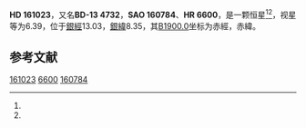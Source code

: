 {{Starbox begin
| name = HD 161023
}}
{{Starbox observe
| epoch = [[J2000.0|J2000.0]]
| constell = {{星座名待查}}<ref name=SIMBAD>{{cite web
 | url=http://simbad.u-strasbg.fr/simbad/sim-id?Ident=HR+6600
 | title=Pulsating variable Star
 | publisher=Centre de Données astronomiques de Strasbourg
 | work=SIMBAD
 | accessdate=2012-07-13
 | archive-date=2016-03-16
 | archive-url=https://web.archive.org/web/20160316115648/http://simbad.u-strasbg.fr/simbad/sim-id?Ident=HR+6600
 | dead-url=no
 }}</ref><ref name=DATA>{{cite web
 | url=http://vizier.u-strasbg.fr/viz-bin/VizieR-5?-out.add=.&-source=5050&-corr=PK=HR&-out.max=9999&HR=6600
 | title=VizieR Detailed Page
 | accessdate=2012-07-13
 | archive-date=2019-02-16
 | archive-url=https://web.archive.org/web/20190216090955/http://vizier.u-strasbg.fr/viz-bin/VizieR-5?-out.add=.&-source=5050&-corr=PK=HR&-out.max=9999&HR=6600
 | dead-url=no
 }}</ref>
| 星官 = 
| ra = {{RA|17|43|48.6}}<ref name=SIMBAD /><ref name=DATA />
| dec = {{DEC|-13|30|31}}<ref name=SIMBAD /><ref name=DATA />
| appmag_v = 6.39<ref name=SIMBAD /><ref name=DATA />
}}
{{Starbox character
| class = F0V<ref name=SIMBAD /><ref name=DATA />
| b-v = 0.37<ref name=SIMBAD /><ref name=DATA />
| u-b = -0.07<ref name=SIMBAD /><ref name=DATA />
| r-i = <ref name=SIMBAD /><ref name=DATA />
| variable = 
}}
{{Starbox astrometry
| radial_v = -0.07
| prop_mo_ra = -7
| parallax = 
| p_error = 
}}
{{Starbox catalog
| names =BD-13 4732，[[SAO星表|SAO]] 160784，[[HD星表|HD]] 161023，[[HR星表|HR]] 6600}}
{{Starbox reference |Simbad=HR+6600}}
{{Starbox end}}

'''HD 161023'''，又名'''BD-13 4732'''，'''SAO 160784'''、'''HR 6600'''，是一颗恒星<ref name=SIMBAD /><ref name=DATA />，视星等为6.39，位于[[銀道座標系|銀經]]13.03，[[銀道座標系|銀緯]]8.35，其[[B1900.0|B1900.0]]坐标为赤經{{RA|17|38|9.5}}，赤緯{{DEC|-13|8.35|34}}。

== 参考文献 ==
{{reflist}}

{{star-stub}}

[[Category:HD和HDE天體|161023]]
[[Category:HR天體|6600]]
[[Category:SAO天體|160784]]